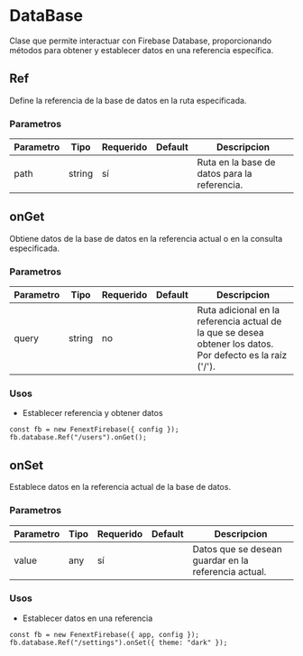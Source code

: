 # DataBase

Clase que permite interactuar con Firebase Database, proporcionando métodos para obtener y establecer datos en una referencia específica.

## Ref

Define la referencia de la base de datos en la ruta especificada.

### Parametros

| Parametro | Tipo   | Requerido | Default | Descripcion                                  |
| --------- | ------ | --------- | ------- | -------------------------------------------- |
| path      | string | sí        |         | Ruta en la base de datos para la referencia. |

## onGet

Obtiene datos de la base de datos en la referencia actual o en la consulta especificada.

### Parametros

| Parametro | Tipo   | Requerido | Default | Descripcion                                                                                                |
| --------- | ------ | --------- | ------- | ---------------------------------------------------------------------------------------------------------- |
| query     | string | no        |         | Ruta adicional en la referencia actual de la que se desea obtener los datos. Por defecto es la raíz ('/'). |

### Usos

- Establecer referencia y obtener datos

```tsx copy
const fb = new FenextFirebase({ config });
fb.database.Ref("/users").onGet();
```

## onSet

Establece datos en la referencia actual de la base de datos.

### Parametros

| Parametro | Tipo | Requerido | Default | Descripcion                                          |
| --------- | ---- | --------- | ------- | ---------------------------------------------------- |
| value     | any  | sí        |         | Datos que se desean guardar en la referencia actual. |

### Usos

- Establecer datos en una referencia

```tsx copy
const fb = new FenextFirebase({ app, config });
fb.database.Ref("/settings").onSet({ theme: "dark" });
```
